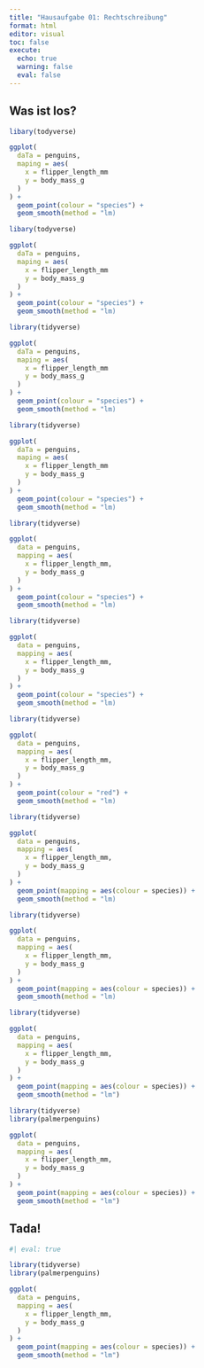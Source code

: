 ```yaml
---
title: "Hausaufgabe 01: Rechtschreibung"
format: html
editor: visual
toc: false
execute:
  echo: true
  warning: false
  eval: false
---
```


## Was ist los?

```r
libary(todyverse)

ggplot(
  daTa = penguins,
  maping = aes(
    x = flipper_length_mm
    y = body_mass_g
  )
) +
  geom_point(colour = "species") +
  geom_smooth(method = "lm)
```

```r
libary(todyverse)

ggplot(
  daTa = penguins,
  maping = aes(
    x = flipper_length_mm
    y = body_mass_g
  )
) +
  geom_point(colour = "species") +
  geom_smooth(method = "lm)
```

```r
library(tidyverse)

ggplot(
  daTa = penguins,
  maping = aes(
    x = flipper_length_mm
    y = body_mass_g
  )
) +
  geom_point(colour = "species") +
  geom_smooth(method = "lm)
```

```r
library(tidyverse)

ggplot(
  daTa = penguins,
  maping = aes(
    x = flipper_length_mm
    y = body_mass_g
  )
) +
  geom_point(colour = "species") +
  geom_smooth(method = "lm)
```

```r
library(tidyverse)

ggplot(
  data = penguins,
  mapping = aes(
    x = flipper_length_mm,
    y = body_mass_g
  )
) +
  geom_point(colour = "species") +
  geom_smooth(method = "lm)
```

```r
library(tidyverse)

ggplot(
  data = penguins,
  mapping = aes(
    x = flipper_length_mm,
    y = body_mass_g
  )
) +
  geom_point(colour = "species") +
  geom_smooth(method = "lm)
```

```r
library(tidyverse)

ggplot(
  data = penguins,
  mapping = aes(
    x = flipper_length_mm,
    y = body_mass_g
  )
) +
  geom_point(colour = "red") +
  geom_smooth(method = "lm)
```

```r
library(tidyverse)

ggplot(
  data = penguins,
  mapping = aes(
    x = flipper_length_mm,
    y = body_mass_g
  )
) +
  geom_point(mapping = aes(colour = species)) +
  geom_smooth(method = "lm)
```

```r
library(tidyverse)

ggplot(
  data = penguins,
  mapping = aes(
    x = flipper_length_mm,
    y = body_mass_g
  )
) +
  geom_point(mapping = aes(colour = species)) +
  geom_smooth(method = "lm)
```

```r
library(tidyverse)

ggplot(
  data = penguins,
  mapping = aes(
    x = flipper_length_mm,
    y = body_mass_g
  )
) +
  geom_point(mapping = aes(colour = species)) +
  geom_smooth(method = "lm")
```

```r
library(tidyverse)
library(palmerpenguins)

ggplot(
  data = penguins,
  mapping = aes(
    x = flipper_length_mm,
    y = body_mass_g
  )
) +
  geom_point(mapping = aes(colour = species)) +
  geom_smooth(method = "lm")
```

## Tada!

```r
#| eval: true

library(tidyverse)
library(palmerpenguins)

ggplot(
  data = penguins,
  mapping = aes(
    x = flipper_length_mm,
    y = body_mass_g
  )
) +
  geom_point(mapping = aes(colour = species)) +
  geom_smooth(method = "lm")
```
